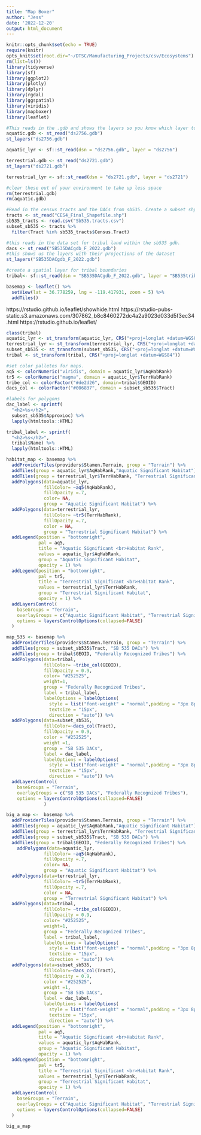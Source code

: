 ```yaml
---
title: "Map Boxer"
author: "Jess"
date: '2022-12-20'
output: html_document
---
```


```r
knitr::opts_chunk$set(echo = TRUE)
require(knitr)
opts_knit$set(root.dir="~/DTSC/Manufacturing_Projects/csv/Ecosystems")
rm(list=ls())
library(tidyverse)
library(sf)
library(ggplot2)
library(plotly)
library(dplyr)
library(rgdal)
library(ggspatial)
library(viridis)
library(mapboxer)
library(leaflet)
```

```r
#This reads in the .gdb and shows the layers so you know which layer to read in. In this case, it doesn't matter. But some other .gdb will have multiple layers.
aquatic.gdb <- st_read("ds2756.gdb")
st_layers("ds2756.gdb")

aquatic_lyr <- sf::st_read(dsn = "ds2756.gdb", layer = "ds2756")

terrestrial.gdb <- st_read("ds2721.gdb")
st_layers("ds2721.gdb")

terrestrial_lyr <- sf::st_read(dsn = "ds2721.gdb", layer = "ds2721")

#clear these out of your environment to take up less space
rm(terrestrial.gdb)
rm(aquatic.gdb)
```

```r
#Read in the census tracts and the DACs from sb535. Create a subset shp of the sb535 DACs.
tracts <- st_read("CES4_Final_Shapefile.shp")
sb535_tracts <- read.csv("Sb535.tracts.csv")
subset_sb535 <- tracts %>% 
  filter(Tract %in% sb535_tracts$Census.Tract)
```

```r
#this reads in the data set for tribal land within the sb535 gdb.
dacs <- st_read("SB535DACgdb_F_2022.gdb")
#this shows us the layers with their projections of the dataset
st_layers("SB535DACgdb_F_2022.gdb")

#create a spatial layer for tribal boundaries
tribal<- sf::st_read(dsn = "SB535DACgdb_F_2022.gdb", layer = "SB535tribalboundaries2022")
```


```r
basemap <- leaflet() %>% 
  setView(lat = 36.778259, lng = -119.417931, zoom = 5) %>%
  addTiles()
```

https://rstudio.github.io/leaflet/showhide.html
https://rstudio-pubs-static.s3.amazonaws.com/307862_b8c8460272dc4a2a9023d033d5f3ec34.html
https://rstudio.github.io/leaflet/


```r
class(tribal)
aquatic_lyr <- st_transform(aquatic_lyr, CRS("+proj=longlat +datum=WGS84"))
terrestrial_lyr <- st_transform(terrestrial_lyr, CRS("+proj=longlat +datum=WGS84"))
subset_sb535 <- st_transform(subset_sb535, CRS("+proj=longlat +datum=WGS84"))
tribal <- st_transform(tribal, CRS("+proj=longlat +datum=WGS84"))
```


```r
#set color palletes for maps.
aq5 <- colorNumeric("viridis", domain = aquatic_lyr$AqHabRank)
tr5 <- colorNumeric("magma", domain = aquatic_lyr$TerrHabRank)
tribe_col <- colorFactor("#de2d26", domain=tribal$GEOID)
dacs_col <- colorFactor("#006837", domain = subset_sb535$Tract)
```



```r
#labels for polygons
dac_label <- sprintf(
  "<h2>%s</h2>",
  subset_sb535$ApproxLoc) %>% 
  lapply(htmltools::HTML)

tribal_label <- sprintf(
  "<h2>%s</h2>",
  tribal$Name) %>% 
  lapply(htmltools::HTML)

```

```r
habitat_map <- basemap %>% 
  addProviderTiles(providers$Stamen.Terrain, group = "Terrain") %>%
  addTiles(group = aquatic_lyr$AqHabRank,"Aquatic Significant Habitat") %>% 
  addTiles(group = terrestrial_lyr$TerrHabRank, "Terrestrial Significant Habitat") %>% 
  addPolygons(data=aquatic_lyr, 
              fillColor= ~aq5(AqHabRank),
              fillOpacity =.7,
              color= NA,
              group = "Aquatic Significant Habitat") %>% 
  addPolygons(data=terrestrial_lyr,
              fillColor= ~tr5(TerrHabRank),
              fillOpacity =.7,
              color = NA,
              group = "Terrestrial Significant Habitat") %>% 
  addLegend(position = "bottomright", 
            pal = aq5, 
            title = "Aquatic Significant <br>Habitat Rank", 
            values = aquatic_lyr$AqHabRank, 
            group = "Aquatic Significant Habitat",
            opacity = 1) %>% 
  addLegend(position = "bottomright", 
            pal = tr5, 
            title = "Terrestrial Significant <br>Habitat Rank", 
            values = terrestrial_lyr$TerrHabRank, 
            group = "Terrestrial Significant Habitat",
            opacity = 1) %>% 
  addLayersControl(
    baseGroups = "Terrain",
    overlayGroups = c("Aquatic Significant Habitat", "Terrestrial Significant Habitat"),
    options = layersControlOptions(collapsed=FALSE)
  )
```


```r
map_535 <- basemap %>% 
  addProviderTiles(providers$Stamen.Terrain, group = "Terrain") %>%
  addTiles(group = subset_sb535$Tract, "SB 535 DACs") %>% 
  addTiles(group = tribal$GEOID, "Federally Recognized Tribes") %>% 
  addPolygons(data=tribal,
              fillColor= ~tribe_col(GEOID),
              fillOpacity = 0.9,
              color= "#252525",
              weight=1,
              group = "Federally Recognized Tribes",
              label = tribal_label,
              labelOptions = labelOptions(
                style = list("font-weight" = "normal",padding = "3px 8px"),
                textsize = "15px",
                direction = "auto")) %>% 
  addPolygons(data=subset_sb535,
              fillColor=~dacs_col(Tract),
              fillOpacity = 0.9,
              color = "#252525",
              weight =1,
              group = "SB 535 DACs",
              label = dac_label,
              labelOptions = labelOptions(
                style = list("font-weight" = "normal",padding = "3px 8px"),
                textsize = "15px",
                direction = "auto")) %>% 
  addLayersControl(
    baseGroups = "Terrain",
    overlayGroups = c("SB 535 DACs", "Federally Recognized Tribes"),
    options = layersControlOptions(collapsed=FALSE)
              )
```


```r
big_a_map <-  basemap %>% 
  addProviderTiles(providers$Stamen.Terrain, group = "Terrain") %>%
  addTiles(group = aquatic_lyr$AqHabRank,"Aquatic Significant Habitat") %>% 
  addTiles(group = terrestrial_lyr$TerrHabRank, "Terrestrial Significant Habitat") %>% 
  addTiles(group = subset_sb535$Tract, "SB 535 DACs") %>% 
  addTiles(group = tribal$GEOID, "Federally Recognized Tribes") %>% 
    addPolygons(data=aquatic_lyr, 
              fillColor= ~aq5(AqHabRank),
              fillOpacity =.7,
              color= NA,
              group = "Aquatic Significant Habitat") %>% 
  addPolygons(data=terrestrial_lyr,
              fillColor= ~tr5(TerrHabRank),
              fillOpacity =.7,
              color = NA,
              group = "Terrestrial Significant Habitat") %>% 
  addPolygons(data=tribal,
              fillColor= ~tribe_col(GEOID),
              fillOpacity = 0.9,
              color= "#252525",
              weight=1,
              group = "Federally Recognized Tribes",
              label = tribal_label,
              labelOptions = labelOptions(
                style = list("font-weight" = "normal",padding = "3px 8px"),
                textsize = "15px",
                direction = "auto")) %>% 
  addPolygons(data=subset_sb535,
              fillColor=~dacs_col(Tract),
              fillOpacity = 0.9,
              color = "#252525",
              weight =1,
              group = "SB 535 DACs",
              label = dac_label,
              labelOptions = labelOptions(
                style = list("font-weight" = "normal",padding = "3px 8px"),
                textsize = "15px",
                direction = "auto")) %>% 
  addLegend(position = "bottomright", 
            pal = aq5, 
            title = "Aquatic Significant <br>Habitat Rank", 
            values = aquatic_lyr$AqHabRank, 
            group = "Aquatic Significant Habitat",
            opacity = 1) %>% 
  addLegend(position = "bottomright", 
            pal = tr5, 
            title = "Terrestrial Significant <br>Habitat Rank", 
            values = terrestrial_lyr$TerrHabRank, 
            group = "Terrestrial Significant Habitat",
            opacity = 1) %>% 
  addLayersControl(
    baseGroups = "Terrain",
    overlayGroups = c("Aquatic Significant Habitat", "Terrestrial Significant Habitat", "SB 535 DACs", "Federally Recognized Tribes"),
    options = layersControlOptions(collapsed=FALSE)
  )
```

```r
big_a_map
```



